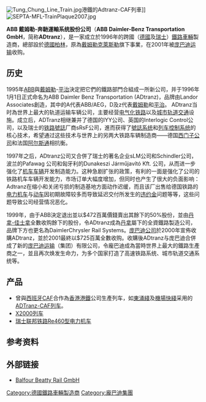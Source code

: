 {{noteTA
| G1=Motor
|G2=Transport
|G3=DE
| 1=zh-hans:戴姆勒;zh-hk:丹拿;zh-tw:戴姆勒;
| 2=zh-hans:克莱斯勒;zh-hk:佳士拿;zh-tw:克萊斯勒;
| 3=zh-hans:奔驰;zh-hk:平治;zh-tw:賓士;zh-hant:奔馳;
}}
{{Infobox company
| name             = ABB Daimler Benz Transportation<br />DaimlerChrysler Rail Systems<br />(ADtranz)
| logo             = File:ADtranz Logo.svg
| caption          =
| type             = [[合資公司|合資公司]]
| genre            = 
| fate             = 
| predecessor      = 
| successor        = [[龐巴迪運輸|龐巴迪運輸]]
| foundation       = 1996年（通过合并）
| founder          = 
| defunct          = 
| location_city    = [[柏林|柏林]]
| location_country = {{flagcountry|Germany}}<ref>DaimlerBenz Annual Report 1996, p.84</ref>
| location         = 
| locations        = 
| area_served      = 
| key_people       = [[Rolf_Eckrodt|Rolf Eckrodt]] (President 1992-6, Chairman 1996-8)<ref name="ech">{{cite web|url=http://www.referenceforbusiness.com/biography/A-E/Eckrodt-Rolf-1942.html|title=Rolf Eckrodt|work=www.referenceforbusiness.com|accessdate=2018-08-21|archive-date=2018-08-21|archive-url=https://web.archive.org/web/20180821124712/http://www.referenceforbusiness.com/biography/A-E/Eckrodt-Rolf-1942.html|dead-url=no}}</ref>
| industry         = [[鐵路運輸|鐵路運輸]]
| products         = [[鐵路列車|鐵路列車]]、[[電氣化鐵路|鐵路電氣化]]、[[鐵路信號機|鐵路訊號系統]]
| services         = 
| revenue          = [[德国马克|DM]] 57亿（1996年）<ref>DaimlerBenz Annual Report 1996, p.29</ref><br />DM 64亿（1997年）<ref name="d1997">DaimlerBenz Annual Report 1997, pp.39-40</ref><br />{{nowrap|[[€|€]]33亿（1998年，合[[德国马克|DM]] 65亿）<ref name="d1998">DaimlerChrysler Annual Report 1998, p.47</ref>}}<br />€36亿（1999年）<ref>DaimlerChrysler Annual Report 1999, p.49</ref><br />€39亿（2000年）<ref name="c2000">DaimlerChrysler Annual Report, p.42</ref>
| operating_income = 
| net_income       = 
| aum              = 
| assets           = 
| equity           = 
| owner            = [[ABB|ABB]]，[[戴姆勒|戴姆勒-平治]]（1996至1999年）<br />[[戴姆勒|戴姆勒克萊斯勒]]（1999年之後）
| num_employees    = 22,715 （1997年）<ref name="d1997"/>
| parent           = 
| divisions        = 
| subsid           = 
| homepage         = <!-- {{URL|example.com}} -->
| footnotes        = 
| intl             = 
}}
[[File:Tung_Chung_Line_Train.jpg|thumb]]港鐵的Adtranz-CAF列車]]
[[File:SEPTA-MFL-TrainPlaque2007.jpg|thumb]]

'''ABB 戴姆勒-奔馳運輸系统股份公司'''（'''ABB Daimler-Benz Transportation GmbH'''，简称'''ADtranz'''），是一家成立於1996年的跨國（[[德國|德國]]及[[瑞士|瑞士]]）[[鐵路車輛|鐵路車輛]]製造商，總部設於[[德國|德國]][[柏林|柏林]]，原為[[戴姆勒克萊斯勒|戴姆勒克萊斯勒]]旗下事業，在2001年被[[庞巴迪运输|庞巴迪运输]]收购。

== 历史 ==
1995年[[ABB|ABB]]與[[戴姆勒|戴姆勒]]-[[梅賽德斯-賓士|平治]]決定把它們的鐵路部門合組成一所新公司，并于1996年1月1日正式命名为ABB Daimler Benz Transportation (ADtranz)，品牌由Landor Associates創造，其中的A代表ABB/AEG，D及z代表[[戴姆勒|戴姆勒]]和[[梅賽德斯-賓士|平治]]。
ADtranz当时為世界上最大的轨道运输车辆公司，主要经营[[电气化铁路|电气化铁路]]以及[[城市轨道交通|城市轨道交通]]设施。成立后，ADTranz相继兼并了德国的IYY公司、英国的Interlogic Control公司，以及瑞士的[[铁路號誌|铁路號誌]]厂商sRsF公司，進而获得了[[铁路號誌|號誌系统]]和[[列车控制系统|列车控制系统]]的核心技术，希望通过这些技术与世界上的另两大铁路车辆制造商——德国[[西门子公司|西门子公司]]和法国[[阿尔斯通|阿尔斯通]]相抗衡。

1997年之后，ADtranz公司又合併了瑞士的著名企业sLM公司和Schindler公司，波兰的Pafawag 公司和匈牙利的Dunakeszi Járműjavító Kft. 公司，从而进一步强化了[[鐵路機車|机车]][[鐵路車輛|车辆]]开发制造能力。这种急剧扩张的政策，有利的一面是强化了公司的铁路机车车辆开发能力，市场订单大幅度增加，但同时也产生了很大的负面影响：Adtranz在缩小和关闭亏损的制造基地方面动作迟缓，而且该厂出售给德国铁路的[[电力机车|电力机车]]与[[动车|动车]]因初期故障较多而导致延迟交付所发生的[[违约金|违约金]]问题等等，这些问题导致公司经营情况恶化。

1999年，由于ABB決定退出並以$472百萬價錢賣出其餘下的50%股份，並由[[丹拿|丹拿-佳士拿]]全數收购餘下的股份，令ADtranz成為[[丹拿|丹拿]]屬下的全資鐵路製造公司，品牌下方也更名為DaimlerChrysler Rail Systems。[[庞巴迪公司|庞巴迪公司]]於2000年宣佈收購ADtranz，並於2001最終以$725百萬全數收购。收購後ADtranz与庞巴迪合併成了新的[[庞巴迪运输|庞巴迪运输]]（集团）有限公司，令龐巴迪成為當時世界上最大的鐵路生產商之一，並且再次焕发生命力，为多个国家打造了高速铁路系统、城市轨道交通系统等。

== 产品 ==
* 曾與[[西班牙|西班牙]][[鐵路建設和協助公司|CAF]]合作為[[香港|香港]][[港鐵|港鐵]]公司生產列车，如[[東涌綫|東涌綫]]及[[機場快綫_(港鐵)|機場快綫]]采用的[[港鐵Adtranz-CAF電動列車|ADTranz-CAF列车]]。
* [[X2000列车|X2000列车]]
* [[瑞士联邦铁路Re460型电力机车|瑞士联邦铁路Re460型电力机车]]

== 参考资料 ==
{{reflist}}

== 外部链接 ==
{{commonscat|Adtranz}}
* [http://www.bbrail.de Balfour Beatty Rail GmbH]{{Wayback|url=http://www.bbrail.de/ |date=20200223211753 }}

[[Category:德國鐵路車輛製造商|Category:德國鐵路車輛製造商]]
[[Category:龐巴迪集團|Category:龐巴迪集團]]